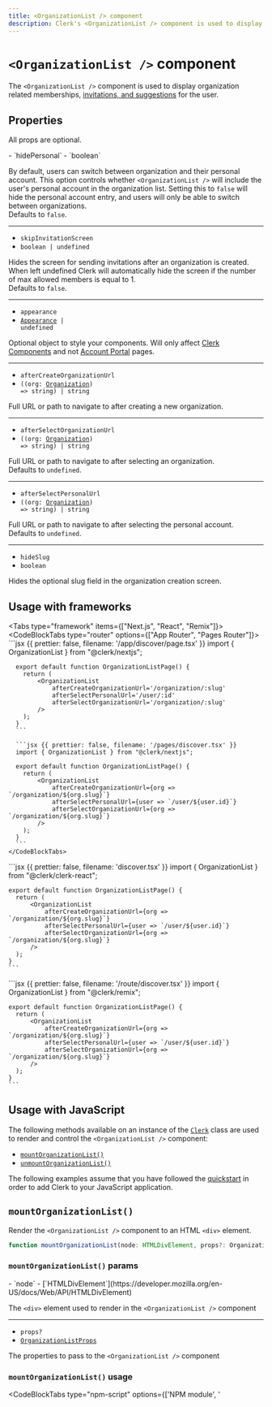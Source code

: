 ```yaml
---
title: <OrganizationList /> component
description: Clerk's <OrganizationList /> component is used to display organization related memberships, invitations, and suggestions for the user.
---
```


# `<OrganizationList />` component

<Images
  width={460}
  height={602}
  src="/docs/images/ui-components/organization-list.svg"
  alt="Clerk's <OrganizationList /> component is used to display organization related memberships, invitations, and suggestions for the user."
/>

The `<OrganizationList />` component is used to display organization related memberships, [invitations, and suggestions](/docs/organizations/overview#automatic-invitations-and-suggestions) for the user.

## Properties

All props are optional.

<Properties>
  - `hidePersonal`
  - `boolean`

  By default, users can switch between organization and their personal account. This option controls whether `<OrganizationList />` will include the user's personal account in the organization list. Setting this to `false` will hide the personal account entry, and users will only be able to switch between organizations. <br />Defaults to `false`.

  ---

  - `skipInvitationScreen`
  - `boolean | undefined`

  Hides the screen for sending invitations after an organization is created. When left undefined Clerk will automatically hide the screen if the number of max allowed members is equal to 1.<br />Defaults to `false`.

  ---

  - `appearance`
  - <code>[Appearance](/docs/components/customization/overview) | undefined</code>

  Optional object to style your components. Will only affect [Clerk Components](/docs/components/overview) and not [Account Portal](/docs/account-portal/overview) pages.

  ---

  - `afterCreateOrganizationUrl`
  - <code>((org: [Organization][org-ref]) => string) | string</code>

  Full URL or path to navigate to after creating a new organization.

  ---

  - `afterSelectOrganizationUrl`
  - <code>((org: [Organization][org-ref]) => string) | string</code>

  Full URL or path to navigate to after selecting an organization.<br />Defaults to `undefined`.

  ---

  - `afterSelectPersonalUrl`
  - <code>((org: [Organization][org-ref]) => string) | string</code>

  Full URL or path to navigate to after selecting the personal account.<br />Defaults to `undefined`.

  ---

  - `hideSlug`
  - `boolean`

  Hides the optional slug field in the organization creation screen.
</Properties>

## Usage with frameworks

<Tabs type="framework" items={["Next.js", "React", "Remix"]}>
  <Tab>
    <CodeBlockTabs type="router" options={["App Router", "Pages Router"]}>
      ```jsx {{ prettier: false, filename: '/app/discover/page.tsx' }}
      import { OrganizationList } from "@clerk/nextjs";

      export default function OrganizationListPage() {
        return (
            <OrganizationList
                afterCreateOrganizationUrl='/organization/:slug'
                afterSelectPersonalUrl='/user/:id'
                afterSelectOrganizationUrl='/organization/:slug'
            />
        );
      }
      ```

      ```jsx {{ prettier: false, filename: '/pages/discover.tsx' }}
      import { OrganizationList } from "@clerk/nextjs";

      export default function OrganizationListPage() {
        return (
            <OrganizationList
                afterCreateOrganizationUrl={org => `/organization/${org.slug}`}
                afterSelectPersonalUrl={user => `/user/${user.id}`}
                afterSelectOrganizationUrl={org => `/organization/${org.slug}`}
            />
        );
      }
      ```
    </CodeBlockTabs>
  </Tab>

  <Tab>
    ```jsx {{ prettier: false, filename: 'discover.tsx' }}
    import { OrganizationList } from "@clerk/clerk-react";

    export default function OrganizationListPage() {
      return (
          <OrganizationList
              afterCreateOrganizationUrl={org => `/organization/${org.slug}`}
              afterSelectPersonalUrl={user => `/user/${user.id}`}
              afterSelectOrganizationUrl={org => `/organization/${org.slug}`}
          />
      );
    }
    ```
  </Tab>

  <Tab>
    ```jsx {{ prettier: false, filename: '/route/discover.tsx' }}
    import { OrganizationList } from "@clerk/remix";

    export default function OrganizationListPage() {
      return (
          <OrganizationList
              afterCreateOrganizationUrl={org => `/organization/${org.slug}`}
              afterSelectPersonalUrl={user => `/user/${user.id}`}
              afterSelectOrganizationUrl={org => `/organization/${org.slug}`}
          />
      );
    }
    ```
  </Tab>
</Tabs>

## Usage with JavaScript

The following methods available on an instance of the [`Clerk`](/docs/references/javascript/clerk/clerk) class are used to render and control the `<OrganizationList />` component:

- [`mountOrganizationList()`](#mount-organization-list)
- [`unmountOrganizationList()`](#unmount-organization-list)

The following examples assume that you have followed the [quickstart](/docs/quickstarts/javascript) in order to add Clerk to your JavaScript application.

## `mountOrganizationList()`

Render the `<OrganizationList />` component to an HTML `<div>` element.

```typescript {{ prettier: false }}
function mountOrganizationList(node: HTMLDivElement, props?: OrganizationListProps): void;
```

### `mountOrganizationList()` params

<Properties>
  - `node`
  - [`HTMLDivElement`](https://developer.mozilla.org/en-US/docs/Web/API/HTMLDivElement)

  The `<div>` element used to render in the `<OrganizationList />` component

  ---

  - `props?`
  - [`OrganizationListProps`](#properties)

  The properties to pass to the `<OrganizationList />` component
</Properties>

### `mountOrganizationList()` usage

<CodeBlockTabs type="npm-script" options={['NPM module', '<script>']}>
  ```js {{ prettier: false, filename: 'main.js', mark: [14] }}
  import { Clerk } from '@clerk/clerk-js';

  // Initialize Clerk with your Clerk publishable key
  const clerk = new Clerk('{{pub_key}}');
  await clerk.load();

  document.getElementById("app").innerHTML = `
    <div id="organization-list"></div>
  `;

  const orgListDiv =
    document.getElementById("organization-list");

  clerk.mountOrganizationList(orgListDiv);
  ```

  ```html {{ prettier: false, filename: 'index.html', mark: [21] }}
  <!-- Add a <div id="organization-list"> element to your HTML -->
  <div id="organization-list"></div>

  <!-- Initialize Clerk with your
  Clerk Publishable key and Frontend API URL -->
  <script
    async
    crossorigin="anonymous"
    data-clerk-publishable-key="{{pub_key}}"
    src="https://{{fapi_url}}/npm/@clerk/clerk-js@latest/dist/clerk.browser.js"
    type="text/javascript"
  ></script>

  <script>
    window.addEventListener("load", async function () {
      await Clerk.load();

      const orgListDiv =
        document.getElementById('organization-list');

      Clerk.mountOrganizationList(orgListDiv);
    });
  </script>
  ```
</CodeBlockTabs>

## `unmountOrganizationList()`

Unmount and run cleanup on an existing `<OrganizationList />` component instance.

```typescript {{ prettier: false }}
function unmountOrganizationList(node: HTMLDivElement): void;
```

### `unmountOrganizationList()` params

<Properties>
  - `node`
  - [`HTMLDivElement`](https://developer.mozilla.org/en-US/docs/Web/API/HTMLDivElement)

  The container `<div>` element with a rendered `<OrganizationList />` component instance
</Properties>

### `unmountOrganizationList()` usage

<CodeBlockTabs type="npm-script" options={['NPM module', '<script>']}>
  ```js {{ prettier: false, filename: 'main.js', mark: [18] }}
  import { Clerk } from '@clerk/clerk-js';

  // Initialize Clerk with your Clerk publishable key
  const clerk = new Clerk('{{pub_key}}');
  await clerk.load();

  document.getElementById('app').innerHTML = `
    <div id="organization-list"></div>
  `

  const orgListDiv =
    document.getElementById('organization-list');

  clerk.mountOrganizationList(orgListDiv);

  // ...

  clerk.unmountOrganizationList(orgListDiv);
  ```

  ```html {{ prettier: false, filename: 'index.html', mark: [25] }}
  <!-- Add a <div id="organization-list"> element to your HTML -->
  <div id="organization-list"></div>

  <!-- Initialize Clerk with your
  Clerk Publishable key and Frontend API URL -->
  <script
    async
    crossorigin="anonymous"
    data-clerk-publishable-key="{{pub_key}}"
    src="https://{{fapi_url}}/npm/@clerk/clerk-js@latest/dist/clerk.browser.js"
    type="text/javascript"
  ></script>

  <script>
    window.addEventListener("load", async function () {
      await Clerk.load();

      const orgListDiv =
        document.getElementById('organization-list');

      Clerk.mountOrganizationList(orgListDiv);

      // ...

      Clerk.unmountOrganizationList(orgListDiv);
    });
  </script>
  ```
</CodeBlockTabs>

## Force organizations

If you would like to prohibit people from using their personal accounts and force them to be part of an organization, the `hidePersonal` property forces your user to join or create an organization in order to continue. For more information on how to hide Personal Accounts and force organizations, see the [dedicated guide](/docs/guides/force-organizations).

```tsx {{ prettier: false, filename: 'organization-portal.tsx' }}
export default function OrganizationListPage() {
  return (
    <OrganizationList
        hidePersonal={true}
        {...}
    />
  );
};
```

## Customization

To learn about how to customize Clerk components, see the [customization documentation](/docs/components/customization/overview).

[org-ref]: /docs/references/javascript/organization/organization
